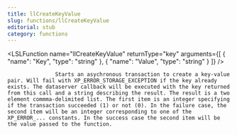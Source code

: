 ```yaml
---
title: llCreateKeyValue
slug: functions/llCreateKeyValue
editorial: stub
category: functions
---
```


<LSLFunction
	name="llCreateKeyValue"
	returnType="key"
	arguments={[
	{
		"name": "Key",
		"type": "string"
	},
	{
		"name": "Value",
		"type": "string"
	}
]}
/>



                   Starts an asychronous transaction to create a key-value pair. Will fail with XP_ERROR_STORAGE_EXCEPTION if the key already exists. The dataserver callback will be executed with the key returned from this call and a string describing the result. The result is a two element commma-delimited list. The first item is an integer specifying if the transaction succeeded (1) or not (0). In the failure case, the second item will be an integer corresponding to one of the XP_ERROR_... constants. In the success case the second item will be the value passed to the function.

                
